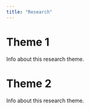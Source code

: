 ```yaml
---
title: "Research"
---
```


# Theme 1

Info about this research theme.


# Theme 2

Info about this research theme.
